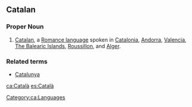 ==Catalan==

===Proper Noun===

# [[Catalan]], a [[Romance language]] spoken in [[Catalonia]], [[Andorra]], [[Valencia]], [[The Balearic Islands]], [[Roussillon]], and [[Alger]].

===Related terms===
*[[Catalunya]]

[[Category:ca:Languages]]

[[ca:Català]]
[[es:Català]]